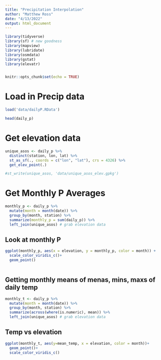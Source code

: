 ```yaml
---
title: "Precipitation Interpolation"
author: "Matthew Ross"
date: "4/13/2022"
output: html_document
---
```


```r

library(tidyverse)
library(sf) # new goodness
library(mapview)
library(lubridate)
library(osmdata)
library(gstat)
library(elevatr)


knitr::opts_chunk$set(echo = TRUE)
```


# Load in Precip data

```r

load('data/dailyP.RData')

head(daily_p)

```

# Get elevation data

```r
unique_asos <- daily_p %>% 
  distinct(station, lon, lat) %>% 
  st_as_sf(., coords = c("lon", "lat"), crs = 4326) %>% 
  get_elev_point(.)

#st_write(unique_asos, 'data/unique_asos_elev.gpkg')
```

# Get Monthly P Averages

```r
monthly_p <- daily_p %>% 
  mutate(month = month(date)) %>% 
  group_by(month, station) %>% 
  summarize(monthly_p = sum(daily_p)) %>% 
  left_join(unique_asos) # grab elevation data


```

## Look at monthly P

```r
ggplot(monthly_p, aes(x = elevation, y = monthly_p, color = month)) +
  scale_color_viridis_c()+
  geom_point()
  
```

## Getting monthly means of menas, mins, maxs of daily temp

```r
monthly_t <- daily_p %>% 
  mutate(month = month(date)) %>% 
  group_by(month, station) %>% 
  summarize(across(where(is.numeric), mean)) %>% 
  left_join(unique_asos) # grab elevation data


```

## Temp vs elevation

```r
ggplot(monthly_t, aes(y=mean_temp, x = elevation, color = month))+
  geom_point()+
  scale_color_viridis_c()
```

